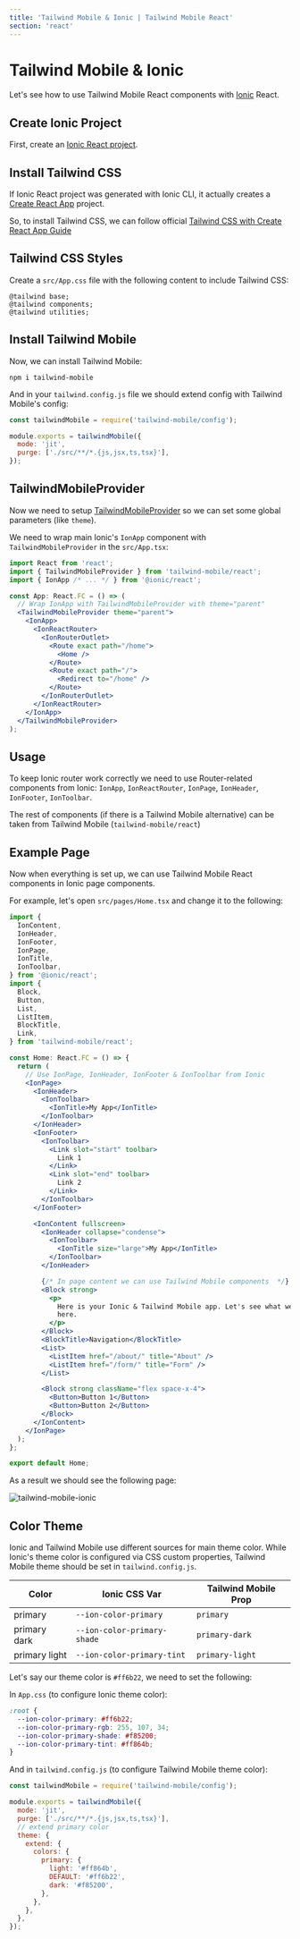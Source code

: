 ```yaml
---
title: 'Tailwind Mobile & Ionic | Tailwind Mobile React'
section: 'react'
---
```


# Tailwind Mobile & Ionic

Let's see how to use Tailwind Mobile React components with [Ionic](https://ionicframework.com/react) React.

## Create Ionic Project

First, create an [Ionic React project](https://ionicframework.com/react#start).

## Install Tailwind CSS

If Ionic React project was generated with Ionic CLI, it actually creates a [Create React App](https://create-react-app.dev) project.

So, to install Tailwind CSS, we can follow official [Tailwind CSS with Create React App Guide](https://tailwindcss.com/docs/guides/create-react-app)

## Tailwind CSS Styles

Create a `src/App.css` file with the following content to include Tailwind CSS:

```
@tailwind base;
@tailwind components;
@tailwind utilities;
```

## Install Tailwind Mobile

Now, we can install Tailwind Mobile:

```
npm i tailwind-mobile
```

And in your `tailwind.config.js` file we should extend config with Tailwind Mobile's config:

```js
const tailwindMobile = require('tailwind-mobile/config');

module.exports = tailwindMobile({
  mode: 'jit',
  purge: ['./src/**/*.{js,jsx,ts,tsx}'],
});
```

## TailwindMobileProvider

Now we need to setup [TailwindMobileProvider](/react/tailwind-mobile-provider) so we can set some global parameters (like `theme`).

We need to wrap main Ionic's `IonApp` component with `TailwindMobileProvider` in the `src/App.tsx`:

```jsx
import React from 'react';
import { TailwindMobileProvider } from 'tailwind-mobile/react';
import { IonApp /* ... */ } from '@ionic/react';

const App: React.FC = () => (
  // Wrap IonApp with TailwindMobileProvider with theme="parent"
  <TailwindMobileProvider theme="parent">
    <IonApp>
      <IonReactRouter>
        <IonRouterOutlet>
          <Route exact path="/home">
            <Home />
          </Route>
          <Route exact path="/">
            <Redirect to="/home" />
          </Route>
        </IonRouterOutlet>
      </IonReactRouter>
    </IonApp>
  </TailwindMobileProvider>
);
```

## Usage

To keep Ionic router work correctly we need to use Router-related components from Ionic: `IonApp`, `IonReactRouter`, `IonPage`, `IonHeader`, `IonFooter`, `IonToolbar`.

The rest of components (if there is a Tailwind Mobile alternative) can be taken from Tailwind Mobile (`tailwind-mobile/react`)

## Example Page

Now when everything is set up, we can use Tailwind Mobile React components in Ionic page components.

For example, let's open `src/pages/Home.tsx` and change it to the following:

```jsx
import {
  IonContent,
  IonHeader,
  IonFooter,
  IonPage,
  IonTitle,
  IonToolbar,
} from '@ionic/react';
import {
  Block,
  Button,
  List,
  ListItem,
  BlockTitle,
  Link,
} from 'tailwind-mobile/react';

const Home: React.FC = () => {
  return (
    // Use IonPage, IonHeader, IonFooter & IonToolbar from Ionic
    <IonPage>
      <IonHeader>
        <IonToolbar>
          <IonTitle>My App</IonTitle>
        </IonToolbar>
      </IonHeader>
      <IonFooter>
        <IonToolbar>
          <Link slot="start" toolbar>
            Link 1
          </Link>
          <Link slot="end" toolbar>
            Link 2
          </Link>
        </IonToolbar>
      </IonFooter>

      <IonContent fullscreen>
        <IonHeader collapse="condense">
          <IonToolbar>
            <IonTitle size="large">My App</IonTitle>
          </IonToolbar>
        </IonHeader>

        {/* In page content we can use Tailwind Mobile components  */}
        <Block strong>
          <p>
            Here is your Ionic & Tailwind Mobile app. Let's see what we have
            here.
          </p>
        </Block>
        <BlockTitle>Navigation</BlockTitle>
        <List>
          <ListItem href="/about/" title="About" />
          <ListItem href="/form/" title="Form" />
        </List>

        <Block strong className="flex space-x-4">
          <Button>Button 1</Button>
          <Button>Button 2</Button>
        </Block>
      </IonContent>
    </IonPage>
  );
};

export default Home;
```

As a result we should see the following page:

<img
  className="max-w-[375px] w-full border border-black border-opacity-10 rounded-lg"
  src="/images/docs/twm-ionic.png"
  alt="tailwind-mobile-ionic"
/>

## Color Theme

Ionic and Tailwind Mobile use different sources for main theme color. While Ionic's theme color is configured via CSS custom properties, Tailwind Mobile theme should be set in `tailwind.config.js`.

| Color         | Ionic CSS Var               | Tailwind Mobile Prop |
| ------------- | --------------------------- | -------------------- |
| primary       | `--ion-color-primary`       | `primary`            |
| primary dark  | `--ion-color-primary-shade` | `primary-dark`       |
| primary light | `--ion-color-primary-tint`  | `primary-light`      |

Let's say our theme color is <span className="inline-block h-[1em] w-[1em] bg-[#ff6b22] align-middle" /> `#ff6b22`, we need to set the following:

In `App.css` (to configure Ionic theme color):

```css
:root {
  --ion-color-primary: #ff6b22;
  --ion-color-primary-rgb: 255, 107, 34;
  --ion-color-primary-shade: #f85200;
  --ion-color-primary-tint: #ff864b;
}
```

And in `tailwind.config.js` (to configure Tailwind Mobile theme color):

```js
const tailwindMobile = require('tailwind-mobile/config');

module.exports = tailwindMobile({
  mode: 'jit',
  purge: ['./src/**/*.{js,jsx,ts,tsx}'],
  // extend primary color
  theme: {
    extend: {
      colors: {
        primary: {
          light: '#ff864b',
          DEFAULT: '#ff6b22',
          dark: '#f85200',
        },
      },
    },
  },
});
```
